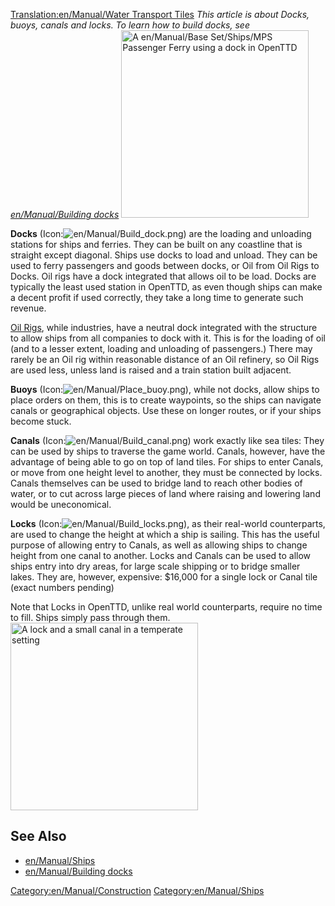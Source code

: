 [[Translation:en/Manual/Water Transport Tiles]]
''This article is about Docks, buoys, canals and locks. To learn how to build docks, see [[en/Manual/Building docks]]''
[[File:en/Manual/Dockscreenshot.png|thumb|300px|right|A [[en/Manual/Base Set/Ships/MPS Passenger Ferry]] using a dock in OpenTTD]]

'''Docks''' (Icon:[[File:en/Manual/Build dock.png]]) are the loading and unloading stations for ships and ferries. They can be built on any coastline that is straight except diagonal. Ships use docks to load and unload. They can be used to ferry passengers and goods between docks, or Oil from Oil Rigs to Docks. Oil rigs have a dock integrated that allows oil to be load. Docks are typically the least used station in OpenTTD, as even though ships can make a decent profit if used correctly, they take a long time to generate such revenue.

[[en/Manual/Industries|Oil Rigs]], while industries, have a neutral dock integrated with the structure to allow ships from all companies to dock with it. This is for the loading of oil (and to a lesser extent, loading and unloading of passengers.) There may rarely be an Oil rig within reasonable distance of an Oil refinery, so Oil Rigs are used less, unless land is raised and a train station built adjacent.

'''Buoys''' (Icon:[[File:en/Manual/Place buoy.png]]), while not docks, allow ships to place orders on them, this is to create waypoints, so the ships can navigate canals or geographical objects. Use these on longer routes, or if your ships become stuck. 

'''Canals''' (Icon:[[File:en/Manual/Build canal.png]]) work exactly like sea tiles: They can be used by ships to traverse the game world. Canals, however, have the advantage of being able to go on top of land tiles. For ships to enter Canals, or move from one height level to another, they must be connected by locks. Canals themselves can be used to bridge land to reach other bodies of water, or to cut across large pieces of land where raising and lowering land would be uneconomical. 

'''Locks''' (Icon:[[File:en/Manual/Build locks.png]]), as their real-world counterparts, are used to change the height at which a ship is sailing. This has the useful purpose of allowing entry to Canals, as well as allowing ships to change height from one canal to another. Locks and Canals can be used to allow ships entry into dry areas, for large scale shipping or to bridge smaller lakes. They are, however, expensive: $16,000 for a single lock or Canal tile (exact numbers pending)

Note that Locks in OpenTTD, unlike real world counterparts, require no time to fill. Ships simply pass through them.
[[File:en/Manual/Temperate-canal-locks.png|thumb|300px|center|A lock and a small canal in a temperate setting]]




==See Also==
*[[en/Manual/Ships]]
*[[en/Manual/Building docks]]


[[Category:en/Manual/Construction]]
[[Category:en/Manual/Ships]]